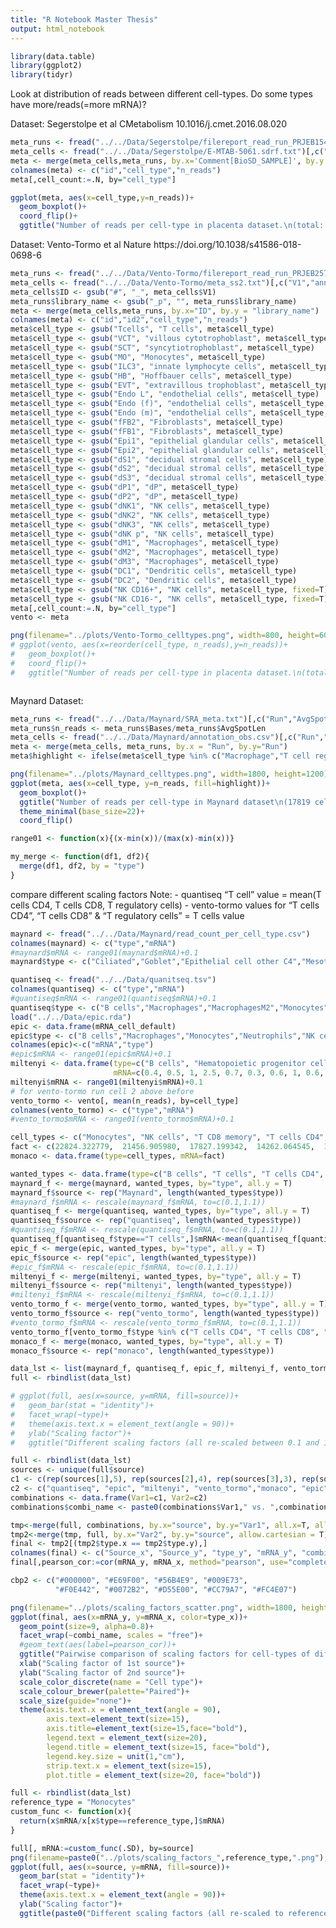 ```yaml
---
title: "R Notebook Master Thesis"
output: html_notebook
---
```

```r
library(data.table)
library(ggplot2)
library(tidyr)
```
Look at distribution of reads between different cell-types. Do some types have more/reads(=more mRNA)?

Dataset: Segerstolpe et al CMetabolism 10.1016/j.cmet.2016.08.020 
```r
meta_runs <- fread("../../Data/Segerstolpe/filereport_read_run_PRJEB15401_tsv.txt")[,c("sample_accession","read_count")]
meta_cells <- fread("../../Data/Segerstolpe/E-MTAB-5061.sdrf.txt")[,c("Comment[BioSD_SAMPLE]", "Characteristics[cell type]")]
meta <- merge(meta_cells,meta_runs, by.x='Comment[BioSD_SAMPLE]', by.y = 'sample_accession')
colnames(meta) <- c("id","cell_type","n_reads")
meta[,cell_count:=.N, by="cell_type"]

ggplot(meta, aes(x=cell_type,y=n_reads))+
  geom_boxplot()+
  coord_flip()+
  ggtitle("Number of reads per cell-type in placenta dataset.\n(total: 3514 cells)")

```

Dataset: Vento-Tormo et al Nature  https://doi.org/10.1038/s41586-018-0698-6
```r
meta_runs <- fread("../../Data/Vento-Tormo/filereport_read_run_PRJEB25794_tsv.txt")[,c("library_name","read_count")]
meta_cells <- fread("../../Data/Vento-Tormo/meta_ss2.txt")[,c("V1","annotation")]
meta_cells$ID <- gsub("#", "_", meta_cells$V1)
meta_runs$library_name <- gsub("_p", "", meta_runs$library_name)
meta <- merge(meta_cells,meta_runs, by.x="ID", by.y = "library_name")
colnames(meta) <- c("id","id2","cell_type","n_reads")
meta$cell_type <- gsub("Tcells", "T cells", meta$cell_type)
meta$cell_type <- gsub("VCT", "villous cytotrophoblast", meta$cell_type)
meta$cell_type <- gsub("SCT", "syncytiotrophoblast", meta$cell_type)
meta$cell_type <- gsub("MO", "Monocytes", meta$cell_type)
meta$cell_type <- gsub("ILC3", "innate lymphocyte cells", meta$cell_type)
meta$cell_type <- gsub("HB", "Hoffbauer cells", meta$cell_type)
meta$cell_type <- gsub("EVT", "extravillous trophoblast", meta$cell_type)
meta$cell_type <- gsub("Endo L", "endothelial cells", meta$cell_type)
meta$cell_type <- gsub("Endo (f)", "endothelial cells", meta$cell_type, fixed = T)
meta$cell_type <- gsub("Endo (m)", "endothelial cells", meta$cell_type, fixed = T)
meta$cell_type <- gsub("fFB2", "Fibroblasts", meta$cell_type)
meta$cell_type <- gsub("fFB1", "Fibroblasts", meta$cell_type)
meta$cell_type <- gsub("Epi1", "epithelial glandular cells", meta$cell_type)
meta$cell_type <- gsub("Epi2", "epithelial glandular cells", meta$cell_type)
meta$cell_type <- gsub("dS1", "decidual stromal cells", meta$cell_type)
meta$cell_type <- gsub("dS2", "decidual stromal cells", meta$cell_type)
meta$cell_type <- gsub("dS3", "decidual stromal cells", meta$cell_type)
meta$cell_type <- gsub("dP1", "dP", meta$cell_type)
meta$cell_type <- gsub("dP2", "dP", meta$cell_type)
meta$cell_type <- gsub("dNK1", "NK cells", meta$cell_type)
meta$cell_type <- gsub("dNK2", "NK cells", meta$cell_type)
meta$cell_type <- gsub("dNK3", "NK cells", meta$cell_type)
meta$cell_type <- gsub("dNK p", "NK cells", meta$cell_type)
meta$cell_type <- gsub("dM1", "Macrophages", meta$cell_type)
meta$cell_type <- gsub("dM2", "Macrophages", meta$cell_type)
meta$cell_type <- gsub("dM3", "Macrophages", meta$cell_type)
meta$cell_type <- gsub("DC1", "Dendritic cells", meta$cell_type)
meta$cell_type <- gsub("DC2", "Dendritic cells", meta$cell_type)
meta$cell_type <- gsub("NK CD16+", "NK cells", meta$cell_type, fixed=T)
meta$cell_type <- gsub("NK CD16-", "NK cells", meta$cell_type, fixed=T)
meta[,cell_count:=.N, by="cell_type"]
vento <- meta

png(filename="../plots/Vento-Tormo_celltypes.png", width=800, height=600)
# ggplot(vento, aes(x=reorder(cell_type, n_reads),y=n_reads))+
#   geom_boxplot()+
#   coord_flip()+
#   ggtitle("Number of reads per cell-type in placenta dataset.\n(total: 5591 cells)")



```


Maynard Dataset:
```r
meta_runs <- fread("../../Data/Maynard/SRA_meta.txt")[,c("Run","AvgSpotLen","Bases")]
meta_runs$n_reads <- meta_runs$Bases/meta_runs$AvgSpotLen
meta_cells <- fread("../../Data/Maynard/annotation_obs.csv")[,c("Run","cell_type")]
meta <- merge(meta_cells, meta_runs, by.x = "Run", by.y="Run")
meta$highlight <- ifelse(meta$cell_type %in% c("Macrophage","T cell regulatory", "T cell CD4", "T cell CD8", "T cell dividing"), meta$cell_type, "other")

png(filename="../plots/Maynard_celltypes.png", width=1800, height=1200)
ggplot(meta, aes(x=cell_type, y=n_reads, fill=highlight))+
  geom_boxplot()+
  ggtitle("Number of reads per cell-type in Maynard dataset\n(17819 cells)")+
  theme_minimal(base_size=22)+
  coord_flip()

```


```r
range01 <- function(x){(x-min(x))/(max(x)-min(x))}

my_merge <- function(df1, df2){                                
  merge(df1, df2, by = "type")
}
```

compare different scaling factors
Note: 
- quantiseq "T cell" value = mean(T cells CD4, T cells CD8, T regulatory cells)
- vento-tormo values for "T cells CD4", "T cells CD8" & "T regulatory cells" = T cells value
```r
maynard <- fread("../../Data/Maynard/read_count_per_cell_type.csv")
colnames(maynard) <- c("type","mRNA")
#maynard$mRNA <- range01(maynard$mRNA)+0.1
maynard$type <- c("Ciliated","Goblet","Epithelial cell other C4","Mesothelial","Alevolar cell type 2","Plasma cell","Epithelial cell other C5","Club","T cells","Fibroblasts1","Epithelial cell other C3","Basal","Endothelial cell lymphatic","Ionocyte","cDC2","Epithelial cell other C2","DC mature","other C21","Epithelial cell other C1","Mast cell","cDC1","Endothelial cell","Alevolar cell type 1","Macrophages","pDC","T regulatory cells","Smooth muscle cell","Pericyte" ,"Fibroblasts","B cells","other C33","other C29","NK cells","Monocyte non-conventional","T cells CD8","other C32","T cells CD4","Monocytes","Dendritic cells","other C19","other C17","Epithelial cell dividing")

quantiseq <- fread("../../Data/quanitseq.tsv")
colnames(quantiseq) <- c("type","mRNA")
#quantiseq$mRNA <- range01(quantiseq$mRNA)+0.1
quantiseq$type <- c("B cells","Macrophages","MacrophagesM2","Monocytes","Neutrophils","NK cells","T cells CD4","T cells CD8","T regulatory cells","Dendritic cells")
load("../../Data/epic.rda")
epic <- data.frame(mRNA_cell_default)
epic$type <- c("B cells","Macrophages","Monocytes","Neutrophils","NK cells" ,"T cells","T cells CD4","T cells CD8","T helper cells","T regulatory cells","otherCells","default")
colnames(epic)<-c("mRNA","type")
#epic$mRNA <- range01(epic$mRNA)+0.1
miltenyi <- data.frame(type=c("B cells", "Hematopoietic progenitor cells", "Monocytes", "Myeloid dendritic cells", "Plasmacytoid dendritic cell","NK cells", "NKT cells", "T cells", "T cells CD4", "T cells CD8", "T regulatory cells"),
                       mRNA=c(0.4, 0.5, 1, 2.5, 0.7, 0.3, 0.6, 1, 0.6, 0.4, 0.3))
miltenyi$mRNA <- range01(miltenyi$mRNA)+0.1
# for vento-tormo run cell 2 above before
vento_tormo <- vento[, mean(n_reads), by=cell_type]
colnames(vento_tormo) <- c("type","mRNA")
#vento_tormo$mRNA <- range01(vento_tormo$mRNA)+0.1

cell_types <- c("Monocytes", "NK cells", "T CD8 memory", "T cells CD4","T cells CD8","B Naive" ,"T CD4 Memory","MAIT" ,"T gd Vd2" ,"Neutrophils" ,"T gd non-Vd2" ,"Basophils LD"   ,"Monocytes NC+I" ,"B cells"   ,"mDCs"   ,"pDCs" ,"Plasmablasts"   ) 
fact <- c(22824.322779,  21456.905980,  17827.199342,  14262.064545,  10660.952413,  24162.648934,  15682.087676,  13365.625992,  28128.898864,  9546.742675,  25008.840273,  8610.360645,  22344.663722,  20837.569855,  57322.183941,  28488.194770,  325800.989149)
monaco <- data.frame(type=cell_types, mRNA=fact)

wanted_types <- data.frame(type=c("B cells", "T cells", "T cells CD4", "T cells CD8","Monocytes", "Macrophages", "NK cells", "T regulatory cells", "Fibroblasts", "Dendritic cells", "Neutrophils"))
maynard_f <- merge(maynard, wanted_types, by="type", all.y = T)
maynard_f$source <- rep("Maynard", length(wanted_types$type))
#maynard_f$mRNA <- rescale(maynard_f$mRNA, to=c(0.1,1.1))
quantiseq_f <- merge(quantiseq, wanted_types, by="type", all.y = T)
quantiseq_f$source <- rep("quantiseq", length(wanted_types$type))
#quantiseq_f$mRNA <- rescale(quantiseq_f$mRNA, to=c(0.1,1.1))
quantiseq_f[quantiseq_f$type=="T cells",]$mRNA<-mean(quantiseq_f[quantiseq_f$type %in% c("T cells CD4", "T cells CD8", "T regulatory cells"),]$mRNA)
epic_f <- merge(epic, wanted_types, by="type", all.y = T)
epic_f$source <- rep("epic", length(wanted_types$type))
#epic_f$mRNA <- rescale(epic_f$mRNA, to=c(0.1,1.1))
miltenyi_f <- merge(miltenyi, wanted_types, by="type", all.y = T)
miltenyi_f$source <- rep("miltenyi", length(wanted_types$type))
#miltenyi_f$mRNA <- rescale(miltenyi_f$mRNA, to=c(0.1,1.1))
vento_tormo_f <- merge(vento_tormo, wanted_types, by="type", all.y = T)
vento_tormo_f$source <- rep("vento_tormo", length(wanted_types$type))
#vento_tormo_f$mRNA <- rescale(vento_tormo_f$mRNA, to=c(0.1,1.1))
vento_tormo_f[vento_tormo_f$type %in% c("T cells CD4", "T cells CD8", "T regulatory cells")]$mRNA <- vento_tormo_f[vento_tormo_f$type == "T cells"]$mRNA
monaco_f <- merge(monaco, wanted_types, by="type", all.y = T)
monaco_f$source <- rep("monaco", length(wanted_types$type))

data_lst <- list(maynard_f, quantiseq_f, epic_f, miltenyi_f, vento_tormo_f, monaco_f)
full <- rbindlist(data_lst)

# ggplot(full, aes(x=source, y=mRNA, fill=source))+
#   geom_bar(stat = "identity")+
#   facet_wrap(~type)+
#   theme(axis.text.x = element_text(angle = 90))+
#   ylab("Scaling factor")+
#   ggtitle("Different scaling factors (all re-scaled between 0.1 and 1.1)\n for mRNA levels of 9 cell-types")

```

```r
full <- rbindlist(data_lst)
sources <- unique(full$source)
c1 <- c(rep(sources[1],5), rep(sources[2],4), rep(sources[3],3), rep(sources[4],2), rep(sources[5],1))
c2 <- c("quantiseq", "epic", "miltenyi", "vento_tormo","monaco", "epic", "miltenyi", "vento_tormo", "monaco", "miltenyi", "vento_tormo", "monaco", "vento_tormo", "monaco", "monaco")
combinations <- data.frame(Var1=c1, Var2=c2)
combinations$combi_name <- paste0(combinations$Var1," vs. ",combinations$Var2)

tmp<-merge(full, combinations, by.x="source", by.y="Var1", all.x=T, allow.cartesian=TRUE)
tmp2<-merge(tmp, full, by.x="Var2", by.y="source", allow.cartesian = T)
final <- tmp2[(tmp2$type.x == tmp2$type.y),]
colnames(final) <- c("Source_x", "Source_y", "type_y", "mRNA_y", "combi_name","type_x","mRNA_x")
final[,pearson_cor:=cor(mRNA_y, mRNA_x, method="pearson", use="complete.obs"), by=combi_name]

cbp2 <- c("#000000", "#E69F00", "#56B4E9", "#009E73",
          "#F0E442", "#0072B2", "#D55E00", "#CC79A7", "#FC4E07")

png(filename="../plots/scaling_factors_scatter.png", width=1800, height=1200)
ggplot(final, aes(x=mRNA_y, y=mRNA_x, color=type_x))+
  geom_point(size=9, alpha=0.8)+
  facet_wrap(~combi_name, scales = "free")+
  #geom_text(aes(label=pearson_cor))+
  ggtitle("Pairwise comparison of scaling factors for cell-types of different sources. First source-name in panel caption is x-axis, second is y-axis.")+
  xlab("Scaling factor of 1st source")+
  ylab("Scaling factor of 2nd source")+
  scale_color_discrete(name = "Cell type")+
  scale_colour_brewer(palette="Paired")+
  scale_size(guide="none")+
  theme(axis.text.x = element_text(angle = 90),
        axis.text=element_text(size=15),
        axis.title=element_text(size=15,face="bold"),
        legend.text = element_text(size=20),
        legend.title = element_text(size=15, face="bold"),
        legend.key.size = unit(1,"cm"),
        strip.text.x = element_text(size=15),
        plot.title = element_text(size=20, face="bold"))
```
 
```r
full <- rbindlist(data_lst)
reference_type = "Monocytes"
custom_func <- function(x){
  return(x$mRNA/x[x$type==reference_type,]$mRNA)
}

full[, mRNA:=custom_func(.SD), by=source]
png(filename=paste0("../plots/scaling_factors_",reference_type,".png"), width=800, height=600)
ggplot(full, aes(x=source, y=mRNA, fill=source))+
  geom_bar(stat = "identity")+
  facet_wrap(~type)+
  theme(axis.text.x = element_text(angle = 90))+
  ylab("Scaling factor")+
  ggtitle(paste0("Different scaling factors (all re-scaled to reference cell-type ",reference_type,")\n for mRNA levels of 9 cell-types"))
```